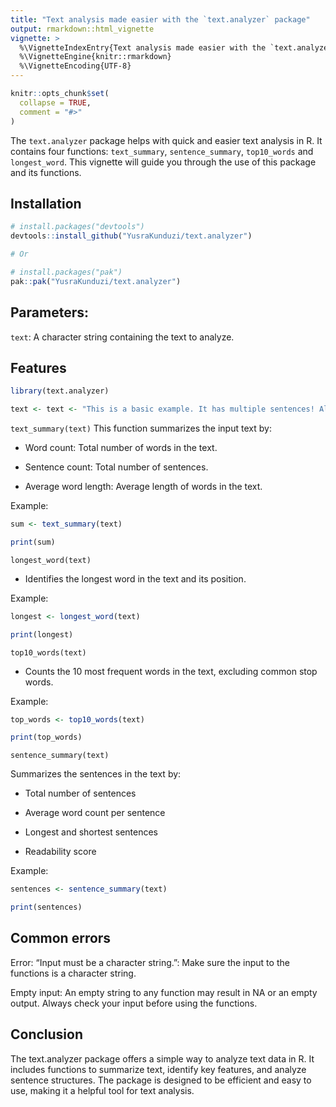 ```yaml
---
title: "Text analysis made easier with the `text.analyzer` package"
output: rmarkdown::html_vignette
vignette: >
  %\VignetteIndexEntry{Text analysis made easier with the `text.analyzer` package}
  %\VignetteEngine{knitr::rmarkdown}
  %\VignetteEncoding{UTF-8}
---
```


```r
knitr::opts_chunk$set(
  collapse = TRUE,
  comment = "#>"
)
```

The `text.analyzer` package helps with quick and easier text analysis in R. It contains four functions: `text_summary`, `sentence_summary`, `top10_words` and `longest_word`. This vignette will guide you through the use of this package and its functions.

## Installation

```r
# install.packages("devtools")
devtools::install_github("YusraKunduzi/text.analyzer")

# Or

# install.packages("pak")
pak::pak("YusraKunduzi/text.analyzer")

```

## Parameters:
`text`: A character string containing the text to analyze.

## Features
```r

library(text.analyzer)

text <- text <- "This is a basic example. It has multiple sentences! All the sentences are divided by exclamation marks, questions marks or periods. Try it out and have fun!"

```

`text_summary(text)`
This function summarizes the input text by:

- Word count: Total number of words in the text.

- Sentence count: Total number of sentences.

- Average word length: Average length of words in the text.


Example:

```r
sum <- text_summary(text)

print(sum)

```


`longest_word(text)`

- Identifies the longest word in the text and its position.

Example:

```r
longest <- longest_word(text)

print(longest)

```


`top10_words(text)`

- Counts the 10 most frequent words in the text, excluding     common stop words.

Example:

```r
top_words <- top10_words(text)

print(top_words)

```

`sentence_summary(text)`

Summarizes the sentences in the text by:

- Total number of sentences

- Average word count per sentence

- Longest and shortest sentences

- Readability score


Example:
```r
sentences <- sentence_summary(text)

print(sentences)

```

## Common errors

Error: "Input must be a character string.": Make sure the input to the functions is a character string.

Empty input: An empty string to any function may result in NA or an empty output. Always check your input before using the functions.

## Conclusion

The text.analyzer package offers a simple way to analyze text data in R. It includes functions to summarize text, identify key features, and analyze sentence structures. The package is designed to be efficient and easy to use, making it a helpful tool for text analysis.



